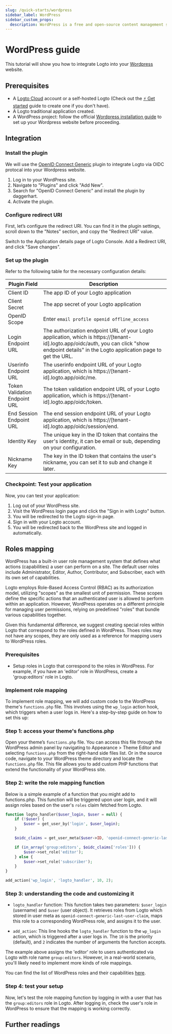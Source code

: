```yaml
---
slug: /quick-starts/wordpress
sidebar_label: WordPress
sidebar_custom_props:
  description: WordPress is a free and open-source content management system.
---
```



# WordPress guide

This tutorial will show you how to integrate Logto into your [Wordpress](https://wordpress.org) website.

## Prerequisites

- A [Logto Cloud](https://cloud.logto.io) account or a self-hosted Logto (Check out the [⚡ Get started](../../../docs/tutorials/get-started/) guide to create one if you don't have).
- A Logto traditional application created.
- A WordPress project: follow the official [Wordpress installation guide](https://wordpress.org/support/article/how-to-install-wordpress/) to set up your Wordpress website before proceeding.

## Integration

### Install the plugin

We will use the [OpenID Connect Generic](https://wordpress.org/plugins/generic-openid-connect/) plugin to integrate Logto via OIDC protocal into your Wordpress website.

1. Log in to your WordPress site.
2. Navigate to "Plugins" and click "Add New".
3. Search for "OpenID Connect Generic" and install the plugin by daggerhart.
4. Activate the plugin.

### Configure redirect URI

First, let’s configure the redirect URI. You can find it in the plugin settings, scroll down to the "Notes" section, and copy the "Redirect URI" value.

Switch to the Application details page of Logto Console. Add a Redirect URI, and click "Save changes".

### Set up the plugin

Refer to the following table for the necessary configuration details:

| Plugin Field                  | Description                                                                                                                                                                                     |
| ----------------------------- | ----------------------------------------------------------------------------------------------------------------------------------------------------------------------------------------------- |
| Client ID                     | The app ID of your Logto application                                                                                                                                                            |
| Client Secret                 | The app secret of your Logto application                                                                                                                                                        |
| OpenID Scope                  | Enter `email profile openid offline_access`                                                                                                                                                     |
| Login Endpoint URL            | The authorization endpoint URL of your Logto application, which is https://[tenant-id].logto.app/oidc/auth, you can click "show endpoint details" in the Logto application page to get the URL. |
| Userinfo Endpoint URL         | The userinfo endpoint URL of your Logto application, which is https://[tenant-id].logto.app/oidc/me.                                                                                            |
| Token Validation Endpoint URL | The token validation endpoint URL of your Logto application, which is https://[tenant-id].logto.app/oidc/token.                                                                                 |
| End Session Endpoint URL      | The end session endpoint URL of your Logto application, which is https://[tenant-id].logto.app/oidc/session/end.                                                                                |
| Identity Key                  | The unique key in the ID token that contains the user's identity, it can be email or sub, depending on your configuration.                                                                      |
| Nickname Key                  | The key in the ID token that contains the user's nickname, you can set it to sub and change it later.                                                                                           |

### Checkpoint: Test your application

Now, you can test your application:

1. Log out of your WordPress site.
2. Visit the WordPress login page and click the "Sign in with Logto" button.
3. You will be redirected to the Logto sign-in page.
4. Sign in with your Logto account.
5. You will be redirected back to the WordPress site and logged in automatically.

## Roles mapping

WordPress has a built-in user role management system that defines what actions (capabilities) a user can perform on a site. The default user roles include Administrator, Editor, Author, Contributor, and Subscriber, each with its own set of capabilities.

Logto employs Role-Based Access Control (RBAC) as its authorization model, utilizing "scopes" as the smallest unit of permission. These scopes define the specific actions that an authenticated user is allowed to perform within an application. However, WordPress operates on a different principle for managing user permissions, relying on predefined "roles" that bundle various capabilities together.

Given this fundamental difference, we suggest creating special roles within Logto that correspond to the roles defined in WordPress. Thoes roles may not have any scopes, they are only used as a reference for mapping users to WordPress roles.

### Prerequisites

- Setup roles in Logto that correspond to the roles in WordPress. For example, if you have an 'editor' role in WordPress, create a 'group:editors' role in Logto.

### Implement role mapping

To implement role mapping, we will add custom code to the WordPress theme's `functions.php` file. This involves using the `wp_login` action hook, which triggers when a user logs in. Here's a step-by-step guide on how to set this up:

### Step 1: access your theme's functions.php

Open your theme’s `functions.php` file. You can access this file through the WordPress admin panel by navigating to Appearance > Theme Editor and selecting `functions.php` from the right-hand side files list. Or in the source code, navigate to your WordPress theme directory and locate the `functions.php` file. This file allows you to add custom PHP functions that extend the functionality of your WordPress site.

### Step 2: write the role mapping function

Below is a simple example of a function that you might add to functions.php. This function will be triggered upon user login, and it will assign roles based on the user's `roles` claim fetched from Logto.

```php
function logto_handler($user_login, $user = null) {
	if (!$user) {
		$user = get_user_by('login', $user_login);
	}

	$oidc_claims = get_user_meta($user->ID, 'openid-connect-generic-last-user-claim', true);

	if (in_array('group:editors', $oidc_claims['roles'])) {
		$user->set_role('editor');
	} else {
		$user->set_role('subscriber');
	}
}

add_action('wp_login', 'logto_handler', 10, 2);
```

### Step 3: understanding the code and customizing it

- `logto_handler` function: This function takes two parameters: `$user_login` (username) and `$user` (user object). It retrieves roles from Logto which stored in user meta as `openid-connect-generic-last-user-claim`, maps this role to a corresponding WordPress role, and assigns it to the user.

- `add_action`: This line hooks the `logto_handler` function to the `wp_login` action, which is triggered after a user logs in. The `10` is the priority (default), and `2` indicates the number of arguments the function accepts.

The example above assigns the 'editor' role to users authenticated via Logto with role name `group:editors`. However, in a real-world scenario, you'll likely need to implement more kinds of role mappings.

You can find the list of WordPress roles and their capabilities [here](https://wordpress.org/support/article/roles-and-capabilities/).

### Step 4: test your setup

Now, let's test the role mapping function by logging in with a user that has the `group:editors` role in Logto. After logging in, check the user's role in WordPress to ensure that the mapping is working correctly.

## Further readings

<FurtherReadings />
